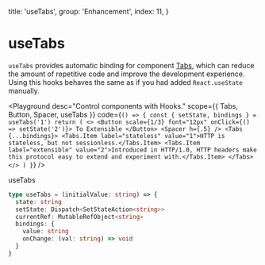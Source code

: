 
  title: 'useTabs',
  group: 'Enhancement',
  index: 11,
}

# useTabs

`useTabs` provides automatic binding for component [Tabs](/components/tabs), which can reduce the amount of repetitive code and improve the development experience.
Using this hooks behaves the same as if you had added `React.useState` manually.

<Playground
  desc="Control components with Hooks."
  scope={{ Tabs, Button, Spacer, useTabs }}
  code={`
() => {
  const { setState, bindings } = useTabs('1')
  return (
    <>
      <Button scale={1/3} font="12px" onClick={() => setState('2')}>
        To Extensible
      </Button>
      <Spacer h={.5} />
      <Tabs {...bindings}>
        <Tabs.Item label="stateless" value="1">HTTP is stateless, but not sessionless.</Tabs.Item>
        <Tabs.Item label="extensible" value="2">Introduced in HTTP/1.0, HTTP headers make this protocol easy to extend and experiment with.</Tabs.Item>
      </Tabs>
    </>
  )
}
`}
/>

<Attributes edit="/pages/hooks/use-tabs.mdx" >
<Attributes.Title>useTabs</Attributes.Title>

```ts
type useTabs = (initialValue: string) => {
  state: string
  setState: Dispatch<SetStateAction<string>>
  currentRef: MutableRefObject<string>
  bindings: {
    value: string
    onChange: (val: string) => void
  }
}
```

</Attributes>
